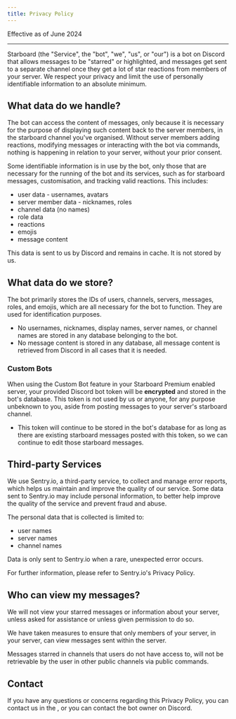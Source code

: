 ```yaml
---
title: Privacy Policy
---
```


Effective as of June 2024

---

Starboard (the "Service", the "bot", "we", "us", or "our") is a bot on Discord that allows messages to be "starred" or highlighted, and messages get sent to a separate channel once they get a lot of star reactions from members of your server.
We respect your privacy and limit the use of personally identifiable information to an absolute minimum.

## What data do we handle?
The bot can access the content of messages, only because it is necessary for the purpose of displaying such content back to the server members, in the starboard channel you've organised.
Without server members adding reactions, modifying messages or interacting with the bot via commands, nothing is happening in relation to your server, without your prior consent.

Some identifiable information is in use by the bot, only those that are necessary for the running of the bot and its services, such as for starboard messages, customisation, and tracking valid reactions. This includes:
- user data - usernames, avatars
- server member data - nicknames, roles
- channel data (no names)
- role data
- reactions
- emojis
- message content

This data is sent to us by Discord and remains in cache. It is not stored by us.

## What data do we store?
The bot primarily stores the IDs of users, channels, servers, messages, roles, and emojis, which are all necessary for the bot to function. They are used for identification purposes.
- No usernames, nicknames, display names, server names, or channel names are stored in any database belonging to the bot.
- No message content is stored in any database, all message content is retrieved from Discord in all cases that it is needed.

### Custom Bots
When using the Custom Bot feature in your Starboard Premium enabled server, your provided Discord bot token will be **encrypted** and stored in the bot's database.
This token is not used by us or anyone, for any purpose unbeknown to you, aside from posting messages to your server's starboard channel.
- This token will continue to be stored in the bot's database for as long as there are existing starboard messages posted with this token, so we can continue to edit those starboard messages.

## Third-party Services
We use Sentry.io, a third-party service, to collect and manage error reports, which helps us maintain and improve the quality of our service.
Some data sent to Sentry.io may include personal information, to better help improve the quality of the service and prevent fraud and abuse.

The personal data that is collected is limited to:
- user names
- server names
- channel names

Data is only sent to Sentry.io when a rare, unexpected error occurs.

For further information, please refer to Sentry.io's <ExternalLink href="https://sentry.io/privacy">Privacy Policy</ExternalLink>.

## Who can view my messages?
We will not view your starred messages or information about your server, unless asked for assistance or unless given permission to do so.

We have taken measures to ensure that only members of your server, in your server, can view messages sent within the server.

Messages starred in channels that users do not have access to, will not be retrievable by the user in other public channels via public commands.

## Contact
If you have any questions or concerns regarding this Privacy Policy, you can contact us in the <ExternalLink type={LinkType.Support}/>, or you can contact the bot owner <InlineMention name="@thenoob27" /> on Discord.